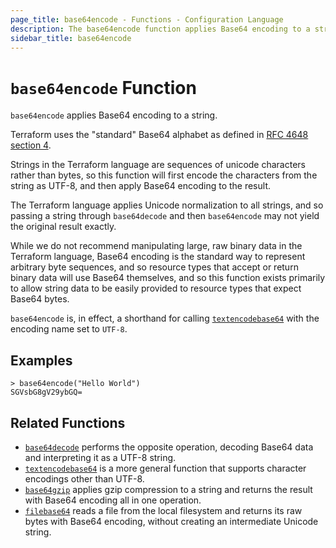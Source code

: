 ```yaml
---
page_title: base64encode - Functions - Configuration Language
description: The base64encode function applies Base64 encoding to a string.
sidebar_title: base64encode
---
```


# `base64encode` Function

`base64encode` applies Base64 encoding to a string.

Terraform uses the "standard" Base64 alphabet as defined in
[RFC 4648 section 4](https://tools.ietf.org/html/rfc4648#section-4).

Strings in the Terraform language are sequences of unicode characters rather
than bytes, so this function will first encode the characters from the string
as UTF-8, and then apply Base64 encoding to the result.

The Terraform language applies Unicode normalization to all strings, and so
passing a string through `base64decode` and then `base64encode` may not yield
the original result exactly.

While we do not recommend manipulating large, raw binary data in the Terraform
language, Base64 encoding is the standard way to represent arbitrary byte
sequences, and so resource types that accept or return binary data will use
Base64 themselves, and so this function exists primarily to allow string
data to be easily provided to resource types that expect Base64 bytes.

`base64encode` is, in effect, a shorthand for calling
[`textencodebase64`](/language/functions/textencodebase64) with the encoding name set to
`UTF-8`.

## Examples

```
> base64encode("Hello World")
SGVsbG8gV29ybGQ=
```

## Related Functions

* [`base64decode`](/language/functions/base64decode) performs the opposite operation,
  decoding Base64 data and interpreting it as a UTF-8 string.
* [`textencodebase64`](/language/functions/textencodebase64) is a more general function that
  supports character encodings other than UTF-8.
* [`base64gzip`](/language/functions/base64gzip) applies gzip compression to a string
  and returns the result with Base64 encoding all in one operation.
* [`filebase64`](/language/functions/filebase64) reads a file from the local filesystem
  and returns its raw bytes with Base64 encoding, without creating an
  intermediate Unicode string.
